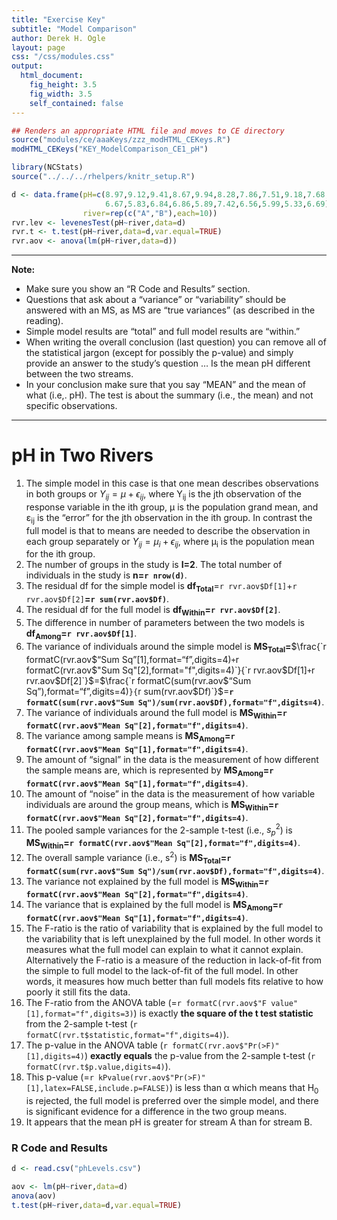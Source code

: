 ```yaml
---
title: "Exercise Key"
subtitle: "Model Comparison"
author: Derek H. Ogle
layout: page
css: "/css/modules.css"
output:
  html_document:
    fig_height: 3.5
    fig_width: 3.5
    self_contained: false
---
```


```r
## Renders an appropriate HTML file and moves to CE directory
source("modules/ce/aaaKeys/zzz_modHTML_CEKeys.R")
modHTML_CEKeys("KEY_ModelComparison_CE1_pH")
```

```r
library(NCStats)
source("../../../rhelpers/knitr_setup.R")

d <- data.frame(pH=c(8.97,9.12,9.41,8.67,9.94,8.28,7.86,7.51,9.18,7.68,
                     6.67,5.83,6.84,6.86,5.89,7.42,6.56,5.99,5.33,6.69),
                river=rep(c("A","B"),each=10))
rvr.lev <- levenesTest(pH~river,data=d)
rvr.t <- t.test(pH~river,data=d,var.equal=TRUE)
rvr.aov <- anova(lm(pH~river,data=d))
```

----

<div class="alert alert-warning">
<strong>Note:</strong> 
<ul>
  <li>Make sure you show an "R Code and Results" section.</li>
  <li>Questions that ask about a "variance" or "variability" should be answered with an MS, as MS are "true variances" (as described in the reading).</li>
  <li>Simple model results are "total" and full model results are "within."</li>
  <li>When writing the overall conclusion (last question) you can remove all of the statistical jargon (except for possibly the p-value) and simply provide an answer to the study's question ... Is the mean pH different between the two streams.</li>
  <li>In your conclusion make sure that you say "MEAN" and the mean of what (i.e,. pH). The test is about the summary (i.e., the mean) and not specific observations.</li>
</ul>
</div>

----

# pH in Two Rivers

1. The simple model in this case is that one mean describes observations in both groups or $Y_{ij} = \mu + \epsilon_{ij}$, where Y<sub>ij</sub> is the jth observation of the response variable in the ith group, &mu; is the population grand mean, and &epsilon;<sub>ij</sub> is the "error" for the jth observation in the ith group. In contrast the full model is that to means are needed to describe the observation in each group separately or $Y_{ij} = \mu_{i} + \epsilon_{ij}$, where &mu;<sub>i</sub> is the population mean for the ith group.
1. The number of groups in the study is **I=2**. The total number of individuals in the study is **n=`r nrow(d)`**.
1. The residual df for the simple model is **df<sub>Total</sub>**=`r rvr.aov$Df[1]`+`r rvr.aov$Df[2]`**=`r sum(rvr.aov$Df)`**.
1. The residual df for the full model is **df<sub>Within</sub>=`r rvr.aov$Df[2]`**.
1. The difference in number of parameters between the two models is **df<sub>Among</sub>=`r rvr.aov$Df[1]`**.
1. The variance of individuals around the simple model is **MS<sub>Total</sub>=**$\frac{`r formatC(rvr.aov$"Sum Sq"[1],format="f",digits=4)`+`r formatC(rvr.aov$"Sum Sq"[2],format="f",digits=4)`}{`r rvr.aov$Df[1]`+`r rvr.aov$Df[2]`}$=$\frac{`r formatC(sum(rvr.aov$"Sum Sq"),format="f",digits=4)`}{`r sum(rvr.aov$Df)`}$=**`r formatC(sum(rvr.aov$"Sum Sq")/sum(rvr.aov$Df),format="f",digits=4)`**.
1. The variance of individuals around the full model is **MS<sub>Within</sub>=`r formatC(rvr.aov$"Mean Sq"[2],format="f",digits=4)`**.
1. The  variance among sample means is **MS<sub>Among</sub>=`r formatC(rvr.aov$"Mean Sq"[1],format="f",digits=4)`**.
1. The amount of "signal" in the data is the measurement of how different the sample means are, which is represented by **MS<sub>Among</sub>=`r formatC(rvr.aov$"Mean Sq"[1],format="f",digits=4)`**.
1. The amount of "noise" in the data is the measurement of how variable individuals are around the group means, which is **MS<sub>Within</sub>=`r formatC(rvr.aov$"Mean Sq"[2],format="f",digits=4)`**.
1. The pooled sample variances for the 2-sample t-test (i.e., $s_{p}^{2}$) is **MS<sub>Within</sub>=`r formatC(rvr.aov$"Mean Sq"[2],format="f",digits=4)`**.
1. The overall sample variance (i.e., s<sup>2</sup>) is **MS<sub>Total</sub>=`r formatC(sum(rvr.aov$"Sum Sq")/sum(rvr.aov$Df),format="f",digits=4)`**.
1. The variance not explained by the full model is **MS<sub>Within</sub>=`r formatC(rvr.aov$"Mean Sq"[2],format="f",digits=4)`**.
1. The variance that is explained by the full model is **MS<sub>Among</sub>=`r formatC(rvr.aov$"Mean Sq"[1],format="f",digits=4)`**.
1. The F-ratio is the ratio of variability that is explained by the full model to the variability that is left unexplained by the full model. In other words it measures what the full model can explain to what it cannot explain. Alternatively the F-ratio is a measure of the reduction in lack-of-fit from the simple to full model to the lack-of-fit of the full model. In other words, it measures how much better than full models fits relative to how poorly it still fits the data.
1. The F-ratio from the ANOVA table (=`r formatC(rvr.aov$"F value"[1],format="f",digits=3)`) is exactly **the square of the t test statistic** from the 2-sample t-test (`r formatC(rvr.t$statistic,format="f",digits=4)`).
1. The p-value in the ANOVA table (`r formatC(rvr.aov$"Pr(>F)"[1],digits=4)`) **exactly equals** the p-value from the 2-sample t-test (`r formatC(rvr.t$p.value,digits=4)`).
1. This p-value (=`r kPvalue(rvr.aov$"Pr(>F)"[1],latex=FALSE,include.p=FALSE)`) is less than &alpha; which means that H<sub>0</sub> is rejected, the full model is preferred over the simple model, and there is significant evidence for a difference in the two group means.
1. It appears that the mean pH is greater for stream A than for stream B.

### R Code and Results
```r
d <- read.csv("phLevels.csv")
```
```r
aov <- lm(pH~river,data=d)
anova(aov)
t.test(pH~river,data=d,var.equal=TRUE)
```
